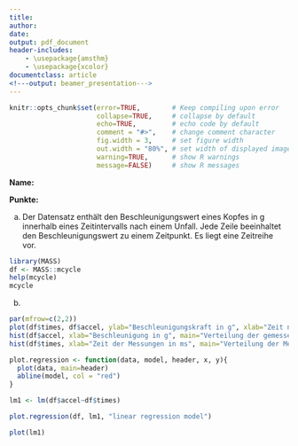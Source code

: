 ```yaml
---
title: 
author:
date: 
output: pdf_document
header-includes: 
    - \usepackage{amsthm}
    - \usepackage{xcolor}
documentclass: article
<!---output: beamer_presentation--->
---
```






<!--- Below are global settings for knitr. You can override any of them by adding the changes to individual chunks --->

```r
knitr::opts_chunk$set(error=TRUE,        # Keep compiling upon error
                      collapse=TRUE,     # collapse by default
                      echo=TRUE,         # echo code by default
                      comment = "#>",    # change comment character
                      fig.width = 3,     # set figure width
                      out.width = "80%", # set width of displayed images
                      warning=TRUE,      # show R warnings
                      message=FALSE)     # show R messages
```


<!--- Solution Region --->
<style>
#solution {
  background-color: #8FBC8F;
  border-style: solid;
  border-color: blue;
  margin-left: 20px;
  margin-bottom: 15px;
  padding: 5px;
}
</style>



<!---**Wintersemester 2016 |Studiengang Data Science | Hochschule Darmstadt **--->




\theoremstyle{definition}
\newtheorem{auf}{Aufgabe}

\newcommand{\R}{{\sffamily R} }

\begin{centering}
%\vspace{-2 cm}
\Huge
{\bf ?bung 11}\\
\Large
Explorative Datenanalyse und Visualisierung\\
\normalsize
Wintersemester 2019\\
S. D?hler (FBMN, h\_da)\\
\end{centering}


\hrulefill

**Name:**

**Punkte:**

\hrulefill


\setcounter{auf}{23} 






\begin{auf}
Der Datensatz 'mcycle' im R-Paket 'MASS' enth?lt Daten mit den Merkmalen 'accel' und 'times'.
\begin{itemize}
    \item[a)] Machen Sie sich mit der Herkunft und Bedeutung des Datensatzes vertraut und beschreiben Sie diese mit Ihren eigenen Worten.
    \item[b)] Plotten Sie die Daten und f?hren Sie eine lineare Regression durch. Diskutieren Sie, ob eine lineare Regression f?r diesen Datensatz  angebracht ist.
    \item[c)] Schreiben Sie eine shiny-Application analog zur Aufgabe 17, die es dem Benutzer erlaubt, unter verscheidenen Kernen und Bandbreiten auszuw?hlen.
\end{itemize}
\end{auf}
a)
Der Datensatz enthält den Beschleunigungswert eines Kopfes in g innerhalb eines Zeitintervalls nach einem Unfall. Jede Zeile beeinhaltet den Beschleunigungswert zu einem Zeitpunkt. Es liegt eine Zeitreihe vor.

```r
library(MASS)
df <- MASS::mcycle
help(mcycle)
mcycle
```
b)
```r
par(mfrow=c(2,2))
plot(df$times, df$accel, ylab="Beschleunigungskraft in g", xlab="Zeit nach Aufprall in ms", main="Korrelation")
hist(df$accel, xlab="Beschleunigung in g", main="Verteilung der gemessenen Werte")
hist(df$times, xlab="Zeit der Messungen in ms", main="Verteilung der Messzeitpunkte")
```

```r
plot.regression <- function(data, model, header, x, y){
  plot(data, main=header)
  abline(model, col = "red")
}

lm1 <- lm(df$accel~df$times)

plot.regression(df, lm1, "linear regression model")

plot(lm1)
```

\begin{auf}
Sie sollen die Zeitreihen 'globtemp' und 'gtemp' aus dem Paket 'astsa' (explorativ) analysieren.
\begin{itemize}
    \item[a)] Beschreiben Sie kurz in Ihren eigenen Worten die Bedeutung, Herkunft und Erhebung der Daten.
    \item[b)] F?hren Sie zun?chst eine lineare Regression durch und interpretieren Sie die entsprechende ANOVA-Tabelle. Erzeugen Sie ein gemeinsames Grafik-Panel, das aus 2 Grafiken besteht:     \begin{itemize}
    \item die Zeitreihe sowie die lineare Regression in einem gemeinsamen Plot 
    \item ein QQ-Plot der Residuen. Dikutieren Sie, ob die Residuen normalverteilt sind.
    \end{itemize}
    Diskutieren Sie ggf. Unterschiede, die sich bei 'globtemp' gegen?ber 'gtemp' ergeben. 
    \item[c)] Bearbeiten Sie Aufgabe b), indem Sie jedoch als Regressionssch?tzer Kern-Sch?tzer verwenden. Probieren Sie verschiedene Bandbreiten aus.  
    \item[d)] Probieren Sie verschiedene symmetrische (und gewichtete)  Filter aus, die Sie auf die Zeitreihe anwenden. 
    \item[e)] Schrieben Sie shiny-Apps, die Aufgaben c) und d) implementieren.
    \item[f)] Wenden Sie die Holt-Winters-Methode auf die zeitreihe an, um z.B. eine exponentielle Gl?ttung der Zeitreihe zu erzielen. 
\end{itemize}
\end{auf}


```r

```


\paragraph{Anmerkungen/Korrektur} <!---Hier schreibt der Tutor--->

\textcolor{gray}{\hrulefill}

